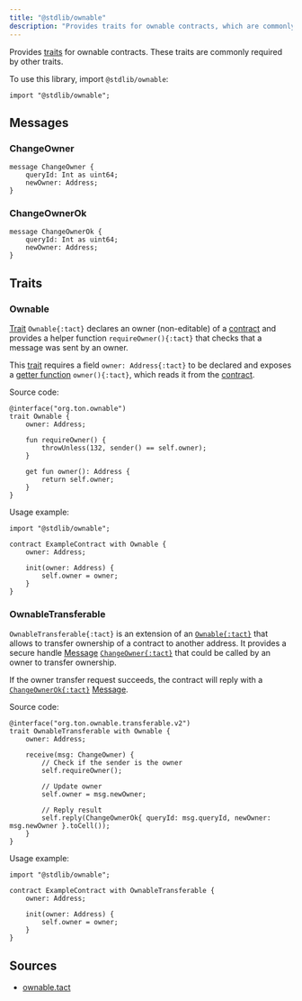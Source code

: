 ```yaml
---
title: "@stdlib/ownable"
description: "Provides traits for ownable contracts, which are commonly required by other traits"
---
```


Provides [traits](/book/types#composite-types) for ownable contracts. These traits are commonly required by other traits.

To use this library, import `@stdlib/ownable`:

```tact
import "@stdlib/ownable";
```

## Messages

### ChangeOwner

```tact
message ChangeOwner {
    queryId: Int as uint64;
    newOwner: Address;
}
```

### ChangeOwnerOk

```tact
message ChangeOwnerOk {
    queryId: Int as uint64;
    newOwner: Address;
}
```

## Traits

### Ownable

[Trait](/book/types#composite-types) `Ownable{:tact}` declares an owner (non-editable) of a [contract](/book/contracts) and provides a helper function `requireOwner(){:tact}` that checks that a message was sent by an owner.

This [trait](/book/types#composite-types) requires a field `owner: Address{:tact}` to be declared and exposes a [getter function](/book/functions#getter-functions) `owner(){:tact}`, which reads it from the [contract](/book/contracts).

Source code:

```tact
@interface("org.ton.ownable")
trait Ownable {
    owner: Address;

    fun requireOwner() {
        throwUnless(132, sender() == self.owner);
    }

    get fun owner(): Address {
        return self.owner;
    }
}
```

Usage example:

```tact /Ownable/
import "@stdlib/ownable";

contract ExampleContract with Ownable {
    owner: Address;

    init(owner: Address) {
        self.owner = owner;
    }
}
```

### OwnableTransferable

`OwnableTransferable{:tact}` is an extension of an [`Ownable{:tact}`](#ownable) that allows to transfer ownership of a contract to another address. It provides a secure handle [Message](/book/structs-and-messages#messages) [`ChangeOwner{:tact}`](#changeowner) that could be called by an owner to transfer ownership.

If the owner transfer request succeeds, the contract will reply with a [`ChangeOwnerOk{:tact}`](#changeownerok) [Message](/book/structs-and-messages#messages).

Source code:

```tact
@interface("org.ton.ownable.transferable.v2")
trait OwnableTransferable with Ownable {
    owner: Address;

    receive(msg: ChangeOwner) {
        // Check if the sender is the owner
        self.requireOwner();

        // Update owner
        self.owner = msg.newOwner;

        // Reply result
        self.reply(ChangeOwnerOk{ queryId: msg.queryId, newOwner: msg.newOwner }.toCell());
    }
}
```

Usage example:

```tact /OwnableTransferable/
import "@stdlib/ownable";

contract ExampleContract with OwnableTransferable {
    owner: Address;

    init(owner: Address) {
        self.owner = owner;
    }
}
```

## Sources

* [ownable.tact](https://github.com/tact-lang/tact/blob/61541b7783098e1af669faccd7d2334c10981c72/stdlib/libs/ownable.tact)
